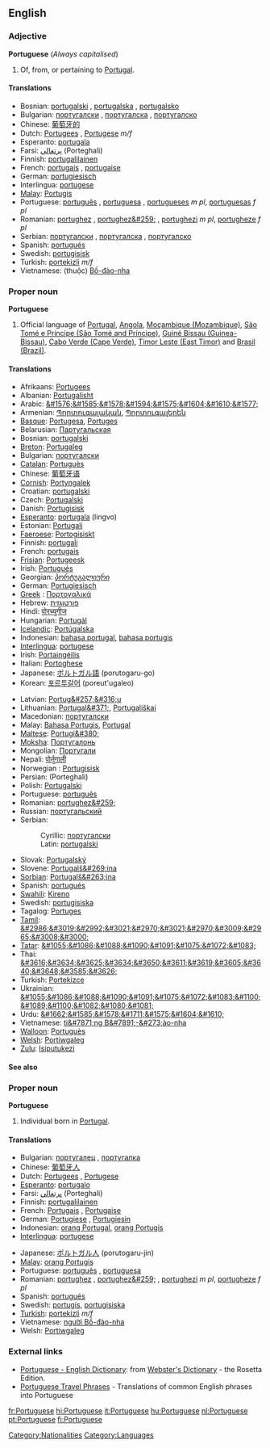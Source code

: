 ==English==

===Adjective===
'''Portuguese''' (''Always capitalised'')
# Of, from, or pertaining to [[Portugal]].

====Translations====
*Bosnian: [[portugalski]] {{m}}, [[portugalska]] {{f}}, [[portugalsko]] {{n}}
*Bulgarian: [[португалски]] {{m}}, [[португалска]] {{f}}, [[португалско]] {{n}}
*Chinese: [[葡萄牙的]]
*Dutch: [[Portugees]] {{n}}, [[Portugese]] ''m/f''
*Esperanto: [[portugala]]
*Farsi: [[پرتغالي]] (Porteghali)
*Finnish: [[portugalilainen]]
*French: [[portugais]] {{m}}, [[portugaise]] {{f}}
*German: [[portugiesisch]]
*Interlingua: [[portugese]]
*[[Malay]]: [[Portugis]]
*Portuguese: [[português]] {{m}}, [[portuguesa]] {{f}}, [[portugueses]] ''m pl'', [[portuguesas]] ''f pl''
*Romanian: [[portughez]] {{m}}, [[portughez&#259;]] {{f}}, [[portughezi]] ''m pl'', [[portugheze]] ''f pl''
*Serbian: [[португалски]] {{m}}, [[португалска]] {{f}}, [[португалско]] {{n}}
*Spanish: [[portugués]]
*Swedish: [[portugisisk]]
*Turkish: [[portekizli]] ''m/f''
*Vietnamese: (thuộc) [[Bồ-đào-nha]]

===Proper noun===
'''Portuguese'''

# Official language of [[w:Portugal|Portugal]], [[w:Angola|Angola]], [[w:Mozambique|Moçambique (Mozambique)]], [[w:São Tomé and Príncipe|São Tomé e Príncipe (São Tomé and Príncipe)]], [[w:Guinea-Bissau|Guiné Bissau (Guinea-Bissau)]], [[w:Cabo Verde|Cabo Verde (Cape Verde)]], [[w:Timor Leste|Timor Leste (East Timor)]]  and [[w:Brazil|Brasil (Brazil)]].

====Translations====
{{top}}
*Afrikaans: [[Portugees]]
*Albanian: [[Portugalisht]]
*Arabic: [[&#1576;&#1585;&#1578;&#1594;&#1575;&#1604;&#1610;&#1577;]]
*Armenian: [[Պորտուգալական]], [[Պորտուգալերեն]]
*[[Basque]]: [[Portugesa]], [[Portuges]]
*Belarusian: [[Партугальская]]
*Bosnian: [[portugalski#Bosnian|portugalski]] {{m}}
*[[Breton]]: [[Portugaleg]]
*Bulgarian: [[португалски]]
*[[Catalan]]: [[Portuguès]]
*Chinese: [[葡萄牙语]]
*[[Cornish]]: [[Portyngalek]]
*Croatian: [[portugalski#Croatian|portugalski]] {{m}}
*Czech: [[Portugalski]]
*Danish: [[Portugisisk]]
*[[Esperanto]]: [[portugala]] (lingvo)
*Estonian: [[Portugali]] 
*[[Faeroese]]: [[Portogisiskt]] 
*Finnish: [[portugali]]
*French: [[portugais]] {{m}}
*[[Frisian]]: [[Portugeesk]]
*Irish: [[Portugués]]
*Georgian: [[პორტუგალიური]]
*German: [[Portugiesisch]] {{n}}
*[[Greek]]<!-- Please note that this makes sense, so that Greek (Modern) and Greek (Ancient) are both listed under 'G' -->: [[Πορτογαλικά]]
*Hebrew: [[פורטוגזית]]
*Hindi: [[पोरच्युगीज]]
*Hungarian: [[Portugál]]
*[[Icelandic]]: [[Portúgalska]]
*Indonesian: [[bahasa portugal]], [[bahasa portugis]]
*[[Interlingua]]: [[portugese]]
*Irish: [[Portaingéilis]]
*Italian: [[Portoghese]]
*Japanese: [[ポルトガル語]] (porutogaru-go)
*Korean: [[포르투갈어]] (poreut'ugaleo)
{{mid}}
*Latvian: [[Portug&#257;&#316;u]]
*Lithuanian: [[Portugal&#371;]], [[Portugališkai]]
*Macedonian: [[португалски#Macedonian|португалски]]
*Malay: [[Bahasa Portugis]], [[Portugal]]
*[[Maltese]]: [[Portugi&#380;]]
*[[Moksha]]: [[Португалонь]]
*Mongolian: [[Португали]]
*Nepali: [[पोर्तुगाली]]
*Norwegian<!--do not wikify-->: [[Portugisisk]]
*Persian: {{FAchar|[[پرتغالي]]}} (Porteghali)
*Polish: [[Portugalski]]
*Portuguese: [[português]]
*Romanian: [[portughez&#259;]]
*Russian: [[португальский]]
*Serbian:
*:Cyrillic: [[португалски#Serbian|португалски]] {{m}}
*:Latin: [[portugalski#Serbian|portugalski]] {{m}}
*Slovak: [[Portugalský]]
*Slovene: [[Portugalš&#269;ina]]
*[[Sorbian]]: [[Portugalš&#263;ina]]
*Spanish: [[portugués]]
*[[Swahili]]: [[Kireno]]
*Swedish: [[portugisiska]]
*Tagalog: [[Portuges]]
*[[Tamil]]: [[&#2986;&#3019;&#2992;&#3021;&#2970;&#3021;&#2970;&#3009;&#2965;&#3008;&#3000;]]
*[[Tatar]]: [[&#1055;&#1086;&#1088;&#1090;&#1091;&#1075;&#1072;&#1083;]]
*Thai: [[&#3616;&#3634;&#3625;&#3634;&#3650;&#3611;&#3619;&#3605;&#3640;&#3648;&#3585;&#3626;]]
*Turkish: [[Portekizce]]
*Ukrainian: [[&#1055;&#1086;&#1088;&#1090;&#1091;&#1075;&#1072;&#1083;&#1100;&#1089;&#1100;&#1082;&#1080;&#1081;]]
*Urdu: [[&#1662;&#1585;&#1578;&#1711;&#1575;&#1604;&#1610;]]
*Vietnamese: [[ti&#7871;ng B&#7891;-&#273;ào-nha]]
*[[Walloon]]: [[Portuguès]]
*[[Welsh]]: [[Portiwgaleg]]
*[[Zulu]]: [[Isiputukezi]]
{{bottom}}

====See also====
{{interwiktionary|code=pt}}

===Proper noun===
'''Portuguese'''

#Individual born in [[w:Portugal|Portugal]].

====Translations====
{{top}}
*Bulgarian: [[португалец]] {{m}}, [[португалка]] {{f}}
*Chinese: [[葡萄牙人]]
*Dutch: [[Portugees]] {{m}}, [[Portugese]] {{f}}
*[[Esperanto]]: [[portugalo]]
*Farsi: [[پرتغالي]] (Porteghali)
*Finnish: [[portugalilainen]]
*French: [[Portugais]] {{m}}, [[Portugaise]] {{f}}
*German: [[Portugiese]] {{m}}, [[Portugiesin]] {{f}}
*Indonesian: [[orang Portugal]], [[orang Portugis]]
*[[Interlingua]]: [[portugese]]
{{mid}}
*Japanese: [[ポルトガル人]] (porutogaru-jin)
*[[Malay]]: [[orang Portugis]]
*Portuguese: [[português]] {{m}}, [[portuguesa]] {{f}}
*Romanian: [[portughez]] {{m}}, [[portughez&#259;]] {{f}}, [[portughezi]] ''m pl'', [[portugheze]] ''f pl''
*Spanish: [[portugués]]
*Swedish: [[portugis]], [[portugisiska]]
*[[Turkish]]: [[portekizli]] ''m/f''
*Vietnamese: [[người Bồ-đào-nha]]
*Welsh: [[Portiwgaleg]]
{{bottom}}

===External links===
*[http://www.websters-online-dictionary.org/definition/Portuguese-english/ Portuguese - English Dictionary]: from [http://www.websters-online-dictionary.org/ Webster's Dictionary] - the Rosetta Edition.
*[http://www.canuckabroad.com/language/portuguese.shtml Portuguese Travel Phrases] - Translations of common English phrases into Portuguese

[[Category:Nationalities]] [[Category:Languages]]
[[fr:Portuguese]]
[[hi:Portuguese]]
[[it:Portuguese]]
[[hu:Portuguese]]
[[nl:Portuguese]]
[[pt:Portuguese]]
[[fi:Portuguese]]